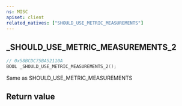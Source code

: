 ```yaml
---
ns: MISC
apiset: client
related_natives: ["SHOULD_USE_METRIC_MEASUREMENTS"]
---
```

## _SHOULD_USE_METRIC_MEASUREMENTS_2

```c
// 0x58BCDC75BA52110A
BOOL _SHOULD_USE_METRIC_MEASUREMENTS_2();
```

Same as SHOULD_USE_METRIC_MEASUREMENTS


## Return value